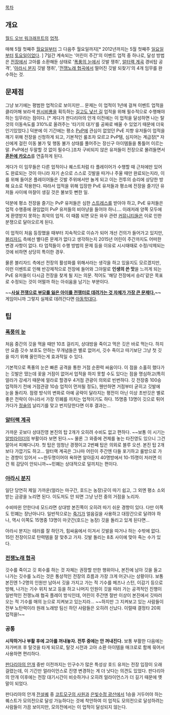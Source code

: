 [[목차]]
== 개요 ==
[[월드 오브 워크래프트]]의 [[업적 시스템|업적]].

매해 5월 첫째주 [[월요일]]부터 그 다음주 월요일까지[* 2012년까지는 5월 첫째주 [[일요일]]부터 [[토요일]]이었다. ]  7일간 계속되는 '어린이 주간'의 이벤트 업적 중 하나로, 달성 방법은 [[전장]]에서 고아를 소환해둔 상태로 '[[폭풍의 눈]]에서 깃발 쟁취', [[알터랙 계곡]] 경비탑 공격', '[[아라시 분지]] 깃발 쟁취', '[[전쟁노래 협곡]]에서 떨어진 깃발 되찾기'의 4개 임무를 완수하는 것.

== 문제점 ==
그냥 보기에는 평범한 업적으로 보이지만... 문제는 이 업적이 1년에 걸쳐 이벤트 업적을 클리어해 보라색 [[원시비룡]]을 획득하는 [[길고도 낯선 길]] 업적을 위해 필수적으로 수행해야 하는 임무라는 점이다. [* 게다가 판다리아의 안개 이전에는 이 업적을 달성하면 나는 탈것의 이동속도를 310%로 올려주는 '타기의 대가'를 공짜로 배울 수 있었기 때문에 더욱 인기있었다.]  덕분에 이 기간에는 평소 [[PvP]]에 관심이 없었던 PvE 지향 유저들이 업적을 깨기 위해 전장을 신청하게 되고, 기본적인 룰조차 모르고 PvP템, 심지어는 계급장[* 자신에게 걸린 이동 불가 및 행동 불가 상태를 풀어주는 장신구 아이템들을 통틀어 이르는 말. PvP에선 두말할 것 없이 필수다.]조차 구비되지 않은 유저들이 전장으로 몰려들면서 '''[[어둠에다크에서 죽음의데스를 느끼며|혼돈에 카오스]]'''를 연출하게 된다. 

게다가 이 임무들은 다른 업적이나 퀘스트처럼 타 플레이어가 수행할 때 근처에만 있어도 완료되는 것이 아니라 자기 손으로 스스로 깃발을 따거나 주울 때만 완료되는지라, 이를 위해 들어온 플레이어들은 깃발 주위에서만 놀게 되고 이는 전투의 승리에 상당한 방해 요소로 작용한다. 따라서 업적을 위해 입장한 PvE 유저들과 평소에 전장을 즐기던 유저들 사이에 마찰이 생길 것은 불보듯 뻔한 일.

덕분에 평소 전장을 즐기는 PvP 유저들은 심한 [[스트레스]]를 받아야 하고, PvE 유저들은 업적 수행중에 끊임없이 PvP 유저들의 비아냥을 들어야 하니…. 이래저래 양쪽 모두에게 환영받지 못하는 최악의 업적. 이 때쯤 되면 모든 와우 관련 [[커뮤니티]]들은 이로 인한 분쟁으로 달아오르게 된다. 

이 업적이 처음 등장했을 때부터 지속적으로 이슈가 되어 개선 건의가 들어가고 있지만, [[블리자드 엔터테인먼트|블리자드]] 측에선 별다른 문제가 없다고 생각하는지 2015년 어린이 주간까지도 어떠한 변경 사항이 없다. 타 업적들이 수행 방법의 문제 등을 이유로 시시때때로 수정/삭제되는 것에 비하면 상당히 특이한 경우.

물론 블리자드 측에선 전장의 활성화를 위해서라는 생각을 하고 있을지도 모르겠지만, 이런 이벤트로 인해 반강제적으로 전장에 들어와 그야말로 '''인생의 쓴 맛'''을 느끼게 되는 PvE 유저들이 다시금 전장을 찾게 될 지는 의문. 적어도 '해당 전장에서 승리'같은 목표로 수정되는 것이 어떨까 하는 아쉬움을 남기는 부분이다.

~~'''[http://kr.battle.net/wow/ko/forum/topic/669867166?page=1 사실 전쟁으로 부모를 잃은 아이를 전쟁터로 데려가는 것 자체가 가장 큰 문제다.]~~''' 게임이니까 그렇지 실제로 데려간다면 [[아동학대]]다.

== 팁 ==
=== [[폭풍의 눈]] ===
처음 중간의 깃을 먹을 때만 10초 걸리지, 상대방을 죽이고 먹은 깃은 바로 먹는다. 하지만 요즘 깃수 보호도 안하는 무개념들은 별로 없어서, 깃수 죽이고 따기보단 그냥 첫 깃을 따기 위해 올인하는게 효과적일 수 있다.

기본적으로 폭풍의 눈은 빠른 공격을 통한 거점 순환력 싸움이다. 이 점을 소홀히 했다가는 깃발은 땄는데 꽂을 거점이 없어서 업적을 하지 못할 수도 있다는 점을 명심하고(특히 얼라가 강세기 때문에 얼라로 할경우 4거점 관광이 의외로 빈번하다. 깃 전장중 100승 업적하기 전에 거점관광 10승 업적이 먼저될 정도), 웬만하면 거점부터 굳히고 깃발에 눈을 돌리자. 점령 방식의 변화로 아예 공략이 달라지는 평전이 아닌 이상 초반깃은 별로 좋은 전략이 아니라서 가장 민폐를 끼치는 업적이기도 하다. 15명중 13명이 깃으로 튀어가다가 [[주술사(월드 오브 워크래프트)/정기|정술]]의 날리기를 맞고 번지당한다면 이후 결과는…

=== [[알터랙 계곡]] ===
가까운 곳보다 상대진영 본진의 탑 2개가 오히려 수비도 없고 편하다. ~~보통 이 시기는 [[알방라이더]]의 부활이라 보면 된다.~~ 물론 그 와중에 견제를 놓는 타진영도 있으니 그건 알아서 피해다니자. 첫 탑은 엄청난 경쟁이고 2번째 탑은 의외로 블루 오션. 본진 탑 2개보다 가깝기도 하고… 알터랙 계곡은 그나마 어린이 주간엔 다들 포기하고 룰방으로 가는 경향이 있어서 ~~한두명이어야 욕하면 알아듣지 40명방에서 10-15명이 저러면 이건 뭐 감당이 안되니까~~민폐는 상대적으로 덜끼치는 편이다.

=== [[아라시 분지]] ===
일단 당연히 제일 가까운(얼라는 마구간, 호드는 농장)곳이 따기 쉽고, 그 외엔 평소 소외받는 금광을 노리면 된다. 이도저도 안 되면 그냥 난전 중의 거점을 노리자. 

수비따윈 안한다네 모드라면 상대방 본진쪽이 오히려 따기 쉬운 경향이 있다. 다만 이쪽도 민폐는 장난아니다. 일반적으로는 [[죽음의 기사|죽기]]가 얼음길을 사용하고 대장간으로 달려야 하나, 역시 이쪽도 15명중 13명이 마굿간(호드는 농장) 깃을 돌리고 있게 된다면…
 
아라시 분지는 테러를 잘 하던가, 힘싸움에서 이겨서 깃발을 따거나 하는 수밖에 없다. 15인 전장이므로 탄력템을 잘 맞추고 가자. 깃발 돌리는 8초 사이에 맞아 죽는 수가 있다.

=== [[전쟁노래 협곡]] ===
깃수를 죽이고 깃 회수를 하는 것 자체는 권장할 만한 행위이나, 본진에 남아 깃을 들고 나가는 깃수를 노리는 것은 통상적인 전장의 흐름과 가장 크게 어긋나는 상황이다. 보통 본진엔 1-2명의 인원만 남아서 깃을 가지고 가는 적 기수를 메즈나 스턴, 이감기 등으로 방해, 나가는 기수 위치 보고 등을 하고 나머지 인원이 깃을 따러 가는 공격적인 진행이 일반적인 전쟁노래 협곡 플레이 방식인데, 어린이 주간엔 절반 이상이 본진에서 깃따러 오는 적 기수를 매의 눈으로 지켜보고 있는지라… ~~하지만 그 지켜보고 있는 사람들이 전부 노탄력이라 원래 노래방 팀신 하던 사람들은 오히려 신났다. 이럴때 결정타 20회 업적을!~~

=== 공통 ===
'''시작하거나 부활 후에 고아를 꺼내놓자. 전투 중에는 안 꺼내진다.''' 보통 부활한 다음에는 자가버프 후 탈것을 타게 되므로, 탈것 시전과 고아 소환 아이템을 매크로로 함께 묶어서 사용하면 편리하다. 

[[판다리아의 안개]] 중반 이전까지는 인구수가 많은 특성상 호드 유저는 전장 입장이 오래 걸렸는데, 이 기간만 얼라이언스로 진영 변경하는 게 더 낫다는 의견도 있었다. 판다리아의 안개 이후에는 전장 대기시간이 비슷하거나 오히려 얼라이언스가 더 길기 때문에 옛 말이 되었다.

판다리아의 안개 [[검은 왕자의 눈|전설퀘]] 중 [[코트모구의 사원]]과 [[은빛수정 광산]]에서 1승을 거두어야 하는 퀘스트가 모의전으로 달성 가능하다는 것에 착안하여 이 업적도 모의전으로 달성하려는 사람들이 가끔 보이지만, 모의전에서는 이 업적이 달성되지 않는다.
